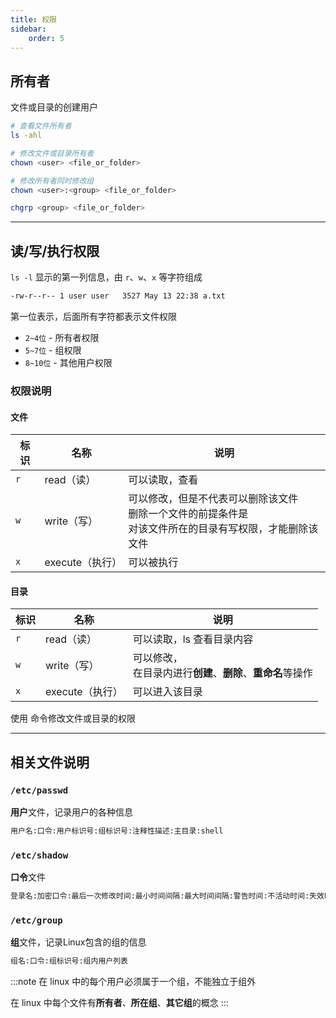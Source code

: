 ```yaml
---
title: 权限
sidebar:
    order: 5
---
```



## 所有者

文件或目录的创建用户

```bash
# 查看文件所有者
ls -ahl

# 修改文件或目录所有者
chown <user> <file_or_folder>

# 修改所有者同时修改组
chown <user>:<group> <file_or_folder>

chgrp <group> <file_or_folder>
```

---

## 读/写/执行权限

`ls -l` 显示的第一列信息，由 `r`、`w`、`x` 等字符组成

```bash /^-(?=r)/ "rw-" "r--"
-rw-r--r-- 1 user user   3527 May 13 22:38 a.txt
```

第一位表示<InternalLink text="文件类型" href="linux/basics/filesystem#文件类型" />，后面所有字符都表示文件权限

- `2~4位` - 所有者权限
- `5~7位` - 组权限
- `8~10位` - 其他用户权限

### 权限说明

#### 文件

| 标识 | 名称            | 说明                                                                                                           |
| ---- | --------------- | -------------------------------------------------------------------------------------------------------------- |
| `r`  | read（读）      | 可以读取，查看                                                                                                 |
| `w`  | write（写）     | 可以修改，但是不代表可以删除该文件<br/>删除一个文件的前提条件是<br/>对该文件所在的目录有写权限，才能删除该文件 |
| `x`  | execute（执行） | 可以被执行                                                                                                     |

#### 目录

| 标识 | 名称            | 说明                                                            |
| ---- | --------------- | --------------------------------------------------------------- |
| `r`  | read（读）      | 可以读取，ls 查看目录内容                                       |
| `w`  | write（写）     | 可以修改，<br/>在目录内进行**创建**、**删除**、**重命名**等操作 |
| `x`  | execute（执行） | 可以进入该目录                                                  |

使用 <InternalLink code text="chmod" href="linux/commands/permission-management/#chown" /> 命令修改文件或目录的权限

---

## 相关文件说明

### `/etc/passwd`

**用户**文件，记录用户的各种信息

```txt "用户名" "口令" "用户标识号" "组标识号" "注释性描述" "主目录" "shell"
用户名:口令:用户标识号:组标识号:注释性描述:主目录:shell
```

### `/etc/shadow`

**口令**文件

```txt "登录名" "加密口令" "最后一次修改时间" "最小时间间隔" "警告时间" "不活动时间" "失效时间" "标志" "登录名" "加密口令" "最后一次修改时间" "最小时间间隔" "最大时间间隔" "警告时间" "不活动时间" "失效时间" "标志"
登录名:加密口令:最后一次修改时间:最小时间间隔:最大时间间隔:警告时间:不活动时间:失效时间:标志:登录名:加密口令:最后一次修改时间:最小时间间隔:最大时间间隔:警告时间:不活动时间:失效时间:标志
```

### `/etc/group`

**组**文件，记录Linux包含的组的信息

```txt "组名" "口令" "组标识号" "组内用户列表"
组名:口令:组标识号:组内用户列表
```

:::note
在 linux 中的每个用户必须属于一个组，不能独立于组外

在 linux 中每个文件有**所有者**、**所在组**、**其它组**的概念
:::
